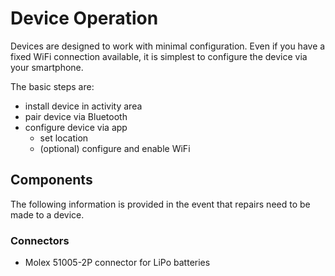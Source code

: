 # Device Operation

Devices are designed to work with minimal configuration.
Even if you have a fixed WiFi connection available,
it is simplest to configure the device via your smartphone.

The basic steps are:

- install device in activity area
- pair device via Bluetooth
- configure device via app
  - set location
  - (optional) configure and enable WiFi



## Components

The following information is provided in the event that repairs need to be
made to a device.

### Connectors 

- Molex 51005-2P connector for LiPo batteries
